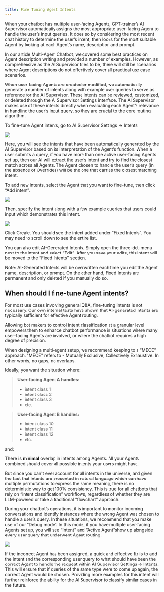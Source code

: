 ```yaml
---
title: Fine Tuning Agent Intents
---
```


When your chatbot has multiple user-facing Agents, GPT-trainer’s AI Supervisor automatically 
assigns the most appropriate user-facing Agent to handle the user’s input queries. It does so by 
considering the most recent chat history to determine the user’s intent, then looks for the most 
suitable Agent by looking at each Agent’s name, description and prompt.

In our article [Multi-Agent Chatbot](multi-agents-chatbot), we covered some best practices on 
Agent description writing and provided a number of examples. However, as comprehensive as the 
AI Supervisor tries to be, there will still be scenarios where Agent descriptions do not effectively 
cover all practical use case scenarios.

When user-facing Agents are created or modified, we automatically generate a number of intents along 
with example user queries to serve as reference for the AI Supervisor. These intents can be reviewed, 
customized, or deleted through the AI Supervisor Settings interface. The AI Supervisor makes use 
of these intents directly when evaluating each Agent’s relevance in handling the user’s input query, 
so they are crucial to the core routing algorithm.

To fine-tune Agent intents, go to AI Supervisor Settings -> Intents:

<Frame>
  <img src="/images/fine-tuning-agent-intents-1.png" />
</Frame>

Here, you will see the intents that have been automatically generated by the AI Supervisor based on 
its interpretation of the Agent’s function. When a user submits a query, if you have more than one active 
user-facing Agents set up, then our AI will extract the user’s intent and try to find the closest match 
across all Agents. The Agent chosen to handle the user’s query (in the absence of Overrides) will be the 
one that carries the closest matching intent.

To add new intents, select the Agent that you want to fine-tune, then click “Add intent”.

<Frame>
  <img src="/images/fine-tuning-agent-intents-2.png" />
</Frame>

Then, specify the intent along with a few example queries that users could input which demonstrates this intent.

<Frame>
  <img src="/images/fine-tuning-agent-intents-3.png" />
</Frame>

Click Create. You should see the intent added under “Fixed Intents”. You may need to scroll down to see 
the entire list.

You can also edit AI-Generated Intents. Simply open the three-dot-menu next to the intent and select “Edit”. 
After you save your edits, this intent will be moved to the “Fixed Intents” section.

Note: AI-Generated Intents will be overwritten each time you edit the Agent name, description, or prompt. 
On the other hand, Fixed Intents are permanent and only deleted if you manually do so.

## When should I fine-tune Agent intents?

For most use cases involving general Q&A, fine-tuning intents is not necessary. Our own internal tests have 
shown that AI-generated intents are typically sufficient for effective Agent routing. 

Allowing bot makers to control intent classification at a granular level empowers them to enhance chatbot performance 
in situations where many user-facing Agents are involved, or where the chatbot requires a high degree of precision.

When designing a multi-agent setup, we recommend keeping to a “MECE” approach.
"MECE" refers to - Mutually Exclusive, Collectively Exhaustive. In other words, no gaps, no overlaps.

Ideally, you want the situation where:

> **User-facing Agent A handles:**
>
> - intent class 1
> - intent class 2
> - intent class 3
> - etc.

> **User-facing Agent B handles:**
>
> - intent class 10
> - intent class 11
> - intent class 12
> - etc.

and:

There is **minimal** overlap in intents among Agents.
All your Agents combined should cover all possible intents your users might have.

But since you can't ever account for all intents in the universe, and given the fact that intents are
presented in natural language which can have multiple permutations to express the same meaning,
there is no deterministic way to get 100% consistency. This is true for all chatbots
that rely on “intent classification” workflows, regardless of whether they are
LLM-powered or take a traditional “flowchart” approach.

During your chatbot’s operations, it is important to monitor incoming conversations and identify instances 
where the wrong Agent was chosen to handle a user’s query. In these situations, we recommend that you make 
use of our “Debug mode”. In this mode, if you have multiple user-facing Agents set up, you will see “Intent” 
and “Active Agent”show up alongside every user query that underwent Agent routing.

<Frame>
  <img src="/images/fine-tuning-agent-intents-4.png" />
</Frame>

If the incorrect Agent has been assigned, a quick and effective fix is to add the intent and the corresponding 
user query to what should have been the correct Agent to handle the request within AI Supervisor Settings -> Intents. 
This will ensure that if queries of the same type were to come up again, the correct Agent would be chosen. 
Providing more examples for this intent will further reinforce the ability for the AI Supervisor to classify 
similar cases in the future.
